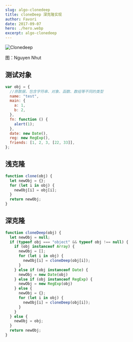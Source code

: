 ```yaml
---
slug: algo-clonedeep
title: cloneDeep 深克隆实现
author: Favori
date: 2017-09-07
hero: ./hero.webp
excerpt: algo-clonedeep
---
```


![Clonedeep](./hero.webp)


<div className={'img-desc'}>图：Nguyen Nhut</div>


## 测试对象
```js
var obj = {
  //原数据，包含字符串、对象、函数、数组等不同的类型
  name: "test",
  main: {
    a: 1,
    b: 2,
  },
  fn: function () {
    alert(1);
  },
  date: new Date(),
  reg: new RegExp(),
  friends: [1, 2, 3, [22, 33]],
};
```
  
## 浅克隆

```js
function clone(obj) {
  let newObj = {};
  for (let i in obj) {
    newObj[i] = obj[i];
  }
  return newObj;
}
```


## 深克隆

```js
function cloneDeep(obj) {
  let newObj = null;
  if (typeof obj === "object" && typeof obj !== null) {
    if (obj instanceof Array) {
      newObj = [];
      for (let i in obj) {
        newObj[i] = cloneDeep(obj[i]);
      }
    } else if (obj instanceof Date) {
      newObj = new Date(obj)
    } else if (obj instanceof RegExp) {
      newObj = new RegExp(obj)
    } else {
      newObj = {};
      for (let i in obj) {
        newObj[i] = cloneDeep(obj[i]);
      }
    }
  } else {
    newObj = obj;
  }
  return newObj;
}
```